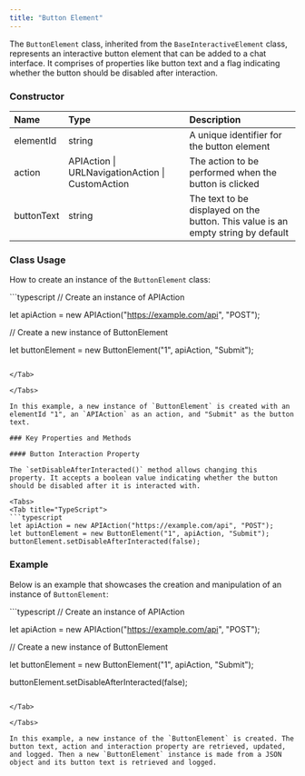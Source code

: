 ```yaml
---
title: "Button Element"
---
```


The `ButtonElement` class, inherited from the `BaseInteractiveElement` class, represents an interactive button element that can be added to a chat interface. It comprises of properties like button text and a flag indicating whether the button should be disabled after interaction.

### Constructor

| Name       | Type                                             | Description                                                                      |
| :---------- | :------------------------------------------------ | :-------------------------------------------------------------------------------- |
| elementId  | string                                           | A unique identifier for the button element                                       |
| action     | APIAction \| URLNavigationAction \| CustomAction | The action to be performed when the button is clicked                            |
| buttonText | string                                           | The text to be displayed on the button. This value is an empty string by default |

### Class Usage

How to create an instance of the `ButtonElement` class:

<Tabs>
<Tab title="TypeScript">
```typescript
// Create an instance of APIAction

let apiAction = new APIAction("https://example.com/api", "POST");

// Create a new instance of ButtonElement

let buttonElement = new ButtonElement("1", apiAction, "Submit");
```

</Tab>

</Tabs>

In this example, a new instance of `ButtonElement` is created with an elementId "1", an `APIAction` as an action, and "Submit" as the button text.

### Key Properties and Methods

#### Button Interaction Property

The `setDisableAfterInteracted()` method allows changing this property. It accepts a boolean value indicating whether the button should be disabled after it is interacted with.

<Tabs>
<Tab title="TypeScript">
```typescript
let apiAction = new APIAction("https://example.com/api", "POST");
let buttonElement = new ButtonElement("1", apiAction, "Submit");
buttonElement.setDisableAfterInteracted(false);
```

</Tab>

</Tabs>

### Example

Below is an example that showcases the creation and manipulation of an instance of `ButtonElement`:

<Tabs>
<Tab title="TypeScript">
```typescript
// Create an instance of APIAction

let apiAction = new APIAction("https://example.com/api", "POST");

// Create a new instance of ButtonElement

let buttonElement = new ButtonElement("1", apiAction, "Submit");

buttonElement.setDisableAfterInteracted(false);
```

</Tab>

</Tabs>

In this example, a new instance of the `ButtonElement` is created. The button text, action and interaction property are retrieved, updated, and logged. Then a new `ButtonElement` instance is made from a JSON object and its button text is retrieved and logged.
